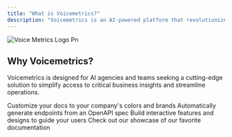 ```yaml
---
title: "What is Voicemetrics?"
description: "Voicemetrics is an AI-powered platform that revolutionizes business intelligence by delivering real-time insights through conversational analytics."
---
```


<img
  src="/Voice_metrics_logo.png"
  alt="Voice Metrics Logo Pn"
  className="mr-auto"
/>

## Why Voicemetrics?

Voicemetrics is designed for AI agencies and teams seeking a cutting-edge solution to simplify access to critical business insights and streamline operations.

<CardGroup cols={2}>
  <Card title="Customize Style" icon="palette" href="https://mintlify.com/docs/settings/global">
    Customize your docs to your company's colors and brands
  </Card>
  <Card title="Reference APIs" icon="code" href="https://mintlify.com/docs/api-playground/openapi">
    Automatically generate endpoints from an OpenAPI spec
  </Card>
  <Card title="Add Components" icon="screwdriver-wrench" href="https://mintlify.com/docs/content/components/accordions">
    Build interactive features and designs to guide your users
  </Card>
  <Card title="Get Inspiration" icon="stars" href="https://mintlify.com/customers">
    Check out our showcase of our favorite documentation
  </Card>
</CardGroup>